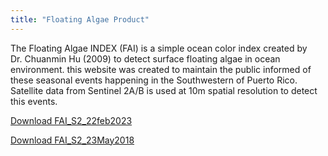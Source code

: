 ```yaml
---
title: "Floating Algae Product"
---
```



The Floating Algae INDEX (FAI) is a simple ocean color index created by Dr. Chuanmin Hu (2009) to detect surface floating algae in ocean environment.  this website was created to maintain the public informed of these seasonal events happening in the Southwestern of Puerto Rico.  Satellite data from Sentinel 2A/B is used at 10m spatial resolution to detect this events.  



<a href="FAI_S2_22feb2023.pdf#" class="download" title="Download FAI S2 22Feb2023 as PDF">Download FAI_S2_22feb2023</a>			

<a href="s223may2018.pdf#" class="download" title="Download FAI S2 23May2018 as PDF">Download FAI_S2_23May2018</a>	

